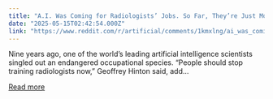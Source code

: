 ```yaml
---
title: "A.I. Was Coming for Radiologists’ Jobs. So Far, They’re Just More Efficient. • Experts predicted that artificial intelligence would steal radiology jobs. But at the Mayo Clinic, the technology has been more friend than foe."
date: "2025-05-15T02:42:54.000Z"
link: "https://www.reddit.com/r/artificial/comments/1kmxlng/ai_was_coming_for_radiologists_jobs_so_far_theyre/"
---
```


Nine years ago, one of the world’s leading artificial intelligence scientists singled out an endangered occupational species.
 “People should stop training radiologists now,” Geoffrey Hinton said, add...

[Read more](https://www.reddit.com/r/artificial/comments/1kmxlng/ai_was_coming_for_radiologists_jobs_so_far_theyre/)
